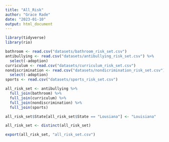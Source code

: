 ```yaml
---
title: "All_Risk"
author: "Grace Rade"
date: "2023-01-10"
output: html_document
---
```


```r
library(tidyverse)
library(rio)

bathroom <- read.csv("datasets/bathroom_risk_set.csv")
antibullying <- read.csv("datasets/antibullying_risk_set.csv") %>% 
  select(-adoption)
curriculum <- read.csv("datasets/curriculum_risk_set.csv")
nondiscrimination <- read.csv("datasets/nondicrimination_risk_set.csv") %>% 
  select(-adoption)
sports <- read.csv("datasets/sports_risk_set.csv")
```

```r
all_risk_set <- antibullying %>% 
  full_join(bathroom) %>% 
  full_join(curriculum) %>% 
  full_join(nondiscrimination) %>% 
  full_join(sports) 

all_risk_set$State[all_risk_set$State == "Lousiana"] <- "Louisiana"

all_risk_set <- distinct(all_risk_set)
```

```r
export(all_risk_set, "all_risk_set.csv")
```


